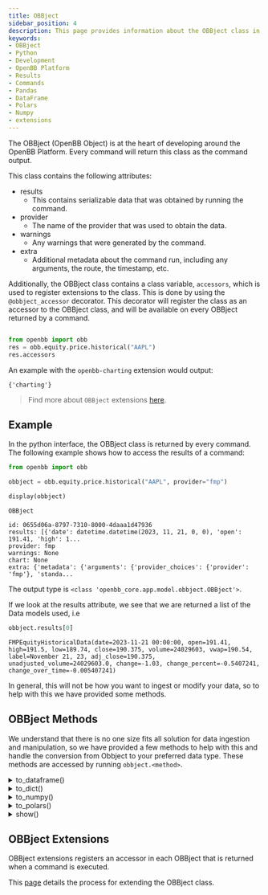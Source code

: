 ```yaml
---
title: OBBject
sidebar_position: 4
description: This page provides information about the OBBject class in the OpenBB Platform.  This class provides the interface to interact with commands
keywords:
- OBBject
- Python
- Development
- OpenBB Platform
- Results
- Commands
- Pandas
- DataFrame
- Polars
- Numpy
- extensions
---
```



<HeadTitle title="OBBject - Developer Guidelines - Development | OpenBB Platform Docs" />

The OBBject (OpenBB Object) is at the heart of developing around the OpenBB Platform. Every command will return this class as the command output.

This class contains the following attributes:

- results
  - This contains serializable data that was obtained by running the command.
- provider
  - The name of the provider that was used to obtain the data.
- warnings
  - Any warnings that were generated by the command.
- extra
  - Additional metadata about the command run, including any arguments, the route, the timestamp, etc.

Additionally, the OBBject class contains a class variable, `accessors`, which is used to register extensions to the class. This is done by using the `@obbject_accessor` decorator. This decorator will register the class as an accessor to the OBBject class, and will be available on every OBBject returned by a command.

```python

from openbb import obb
res = obb.equity.price.historical("AAPL")
res.accessors
```

An example with the `openbb-charting` extension would output:

```console
{'charting'}
```

> Find more about `OBBject` extensions [here](/platform/user_guides/basic_response).

## Example

In the python interface, the OBBject class is returned by every command. The following example shows how to access the results of a command:

```python
from openbb import obb

obbject = obb.equity.price.historical("AAPL", provider="fmp")

display(obbject)
```

```console
OBBject

id: 0655d06a-8797-7310-8000-4daaa1d47936
results: [{'date': datetime.datetime(2023, 11, 21, 0, 0), 'open': 191.41, 'high': 1...
provider: fmp
warnings: None
chart: None
extra: {'metadata': {'arguments': {'provider_choices': {'provider': 'fmp'}, 'standa...
```

The output type is `<class 'openbb_core.app.model.obbject.OBBject'>`.

If we look at the results attribute, we see that we are returned a list of the Data models used, i.e

```python
obbject.results[0]
```

```console
FMPEquityHistoricalData(date=2023-11-21 00:00:00, open=191.41, high=191.5, low=189.74, close=190.375, volume=24029603, vwap=190.54, label=November 21, 23, adj_close=190.375, unadjusted_volume=24029603.0, change=-1.03, change_percent=-0.5407241, change_over_time=-0.005407241)
```

In general, this will not be how you want to ingest or modify your data, so to help with this we have provided some methods.

## OBBject Methods

We understand that there is no one size fits all solution for data ingestion and manipulation, so we have provided a few methods to help with this and handle the conversion from Obbject to your preferred data type. These methods are accessed by running `obbject.<method>`.

<details>
<summary mdxType="summary">to_dataframe()</summary>

One of the most popular libraries for python data manipulation, this method will return a pandas dataframe with the results.

We have designed this function to work with various data structures we have encountered. Given the time series nature of the data, we set the index to be `date` if that column appears in the models.

This also has the shorter alias `to_df()`.

```python
type(obb.equity.price.historical("AAPL", provider="fmp").to_dataframe())
```

```console
<class 'pandas.core.frame.DataFrame'>
```

</details>

<details>
<summary mdxType="summary">to_dict()</summary>

A very common data structure is to return the data in a dictionary. This model provides an interface to do so, with options to return the dictionary in different orientations, just as in the pandas `to_dict()` method. The default method will return a dictionary that allows you to index to obtain data:

```python
to_dict = obb.equity.price.historical("AAPL", provider="fmp").to_dict()["open"][:10]
```

```console
[150.16, 148.13, 149.45, 148.31, 145.14, 144.29, 141.4, 148.21, 145.96, 147.77]
```

Orienting as records will give you a list of dictionaries, commonly used in JSON data structures:

```python
obb.equity.price.historical("AAPL", provider="fmp").to_dict("records")[0]
```

```python
{'date': datetime.date(2023, 3, 6),
 'open': 153.79,
 'high': 156.3,
 'low': 153.46,
 'close': 153.83,
 'volume': 87558000,
 'vwap': 154.53,
 'label': 'March 06, 23',
 'adj_close': 153.01,
 'unadjusted_volume': 87558000.0,
 'change': 0.04,
 'change_percent': 0.02600949,
 'change_over_time': 0.0002600949}
```

</details>

<details>
<summary mdxType="summary">to_numpy()</summary>

Returns numpy arrays of the results. Note that this loses the column names, so you will need to index the array to obtain the data.

```python
to_numpy = obb.equity.price.historical("AAPL", provider="fmp").to_numpy()[:1]
```

```console
[
  [datetime.date(2023, 5, 19), 176.39, 176.39, 174.94, 175.16,
  55809475, 175.72, 174.23, 55809475.0, -1.23, -0.0069732]
],
...
```

</details>

<details>
<summary mdxType="summary">to_polars()</summary>

Growing in popularity, polars is a blazingly fast dataframe library. This method will return a polars dataframe.

Note that we do not include polars in the core dependency tree, so it needs to be installed separately.
</details>

<details>
<summary mdxType="summary">show()</summary>

When a charting extension is installed, this method will display the chart if it was computed during the execution of the command, by setting the `chart` parameter to `True`.

</details>

## OBBject Extensions

OBBject extensions registers an accessor in each OBBject that is returned when a command is executed.

This [page](/platform/user_guides/add_obbject_extension) details the process for extending the OBBject class.
